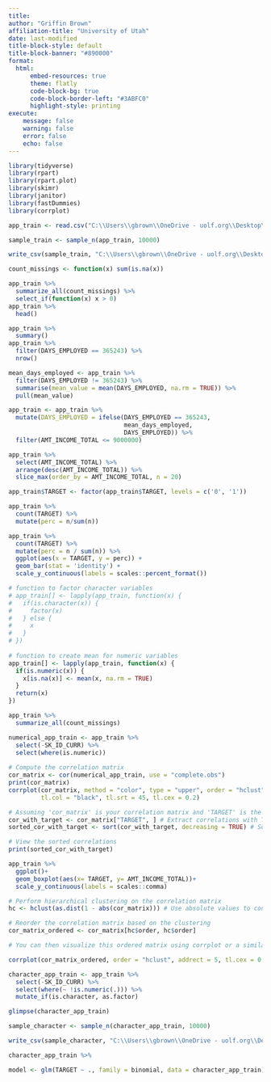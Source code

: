 ```yaml
---
title: 
author: "Griffin Brown"
affiliation-title: "University of Utah"
date: last-modified
title-block-style: default
title-block-banner: "#890000"
format: 
  html:
      embed-resources: true
      theme: flatly
      code-block-bg: true
      code-block-border-left: "#3ABFC0"
      highlight-style: printing
execute:
    message: false
    warning: false
    error: false
    echo: false
---
```


```r

library(tidyverse)
library(rpart)
library(rpart.plot)
library(skimr)
library(janitor)
library(fastDummies)
library(corrplot)
```


```r

app_train <- read.csv("C:\\Users\\gbrown\\OneDrive - uolf.org\\Desktop\\Masters\\IS 6812-001 Seminar 2\\home_credit\\application_train.csv")

sample_train <- sample_n(app_train, 10000)

write_csv(sample_train, "C:\\Users\\gbrown\\OneDrive - uolf.org\\Desktop\\Masters\\IS 6812-001 Seminar 2\\home_credit\\sample_train.csv")
```

```r

count_missings <- function(x) sum(is.na(x))

app_train %>% 
  summarize_all(count_missings) %>% 
  select_if(function(x) x > 0)
app_train %>% 
  head()
```
```r
app_train %>% 
  summary()
app_train %>% 
  filter(DAYS_EMPLOYED == 365243) %>% 
  nrow()

mean_days_employed <- app_train %>% 
  filter(DAYS_EMPLOYED != 365243) %>% 
  summarise(mean_value = mean(DAYS_EMPLOYED, na.rm = TRUE)) %>% 
  pull(mean_value)

app_train <- app_train %>% 
  mutate(DAYS_EMPLOYED = ifelse(DAYS_EMPLOYED == 365243,
                                mean_days_employed,
                                DAYS_EMPLOYED)) %>% 
  filter(AMT_INCOME_TOTAL <= 9000000)

app_train %>% 
  select(AMT_INCOME_TOTAL) %>% 
  arrange(desc(AMT_INCOME_TOTAL)) %>% 
  slice_max(order_by = AMT_INCOME_TOTAL, n = 20)
```

```r
app_train$TARGET <- factor(app_train$TARGET, levels = c('0', '1'))

app_train %>% 
  count(TARGET) %>% 
  mutate(perc = n/sum(n))

app_train %>% 
  count(TARGET) %>% 
  mutate(perc = n / sum(n)) %>% 
  ggplot(aes(x = TARGET, y = perc)) +
  geom_bar(stat = 'identity') +
  scale_y_continuous(labels = scales::percent_format())
```


```r
# function to factor character variables
# app_train[] <- lapply(app_train, function(x) {
#   if(is.character(x)) {
#     factor(x)
#   } else {
#     x
#   }
# })
  
# function to create mean for numeric variables
app_train[] <- lapply(app_train, function(x) {
  if(is.numeric(x)) {
    x[is.na(x)] <- mean(x, na.rm = TRUE)
  }
  return(x)
})

app_train %>%
  summarize_all(count_missings)
```

```r
numerical_app_train <- app_train %>% 
  select(-SK_ID_CURR) %>%
  select(where(is.numeric))
  
# Compute the correlation matrix
cor_matrix <- cor(numerical_app_train, use = "complete.obs")
print(cor_matrix)
corrplot(cor_matrix, method = "color", type = "upper", order = "hclust",
         tl.col = "black", tl.srt = 45, tl.cex = 0.2)

# Assuming 'cor_matrix' is your correlation matrix and 'TARGET' is the variable of interest
cor_with_target <- cor_matrix["TARGET", ] # Extract correlations with TARGET
sorted_cor_with_target <- sort(cor_with_target, decreasing = TRUE) # Sort correlations

# View the sorted correlations
print(sorted_cor_with_target)
```
```r
app_train %>% 
  ggplot()+
  geom_boxplot(aes(x= TARGET, y= AMT_INCOME_TOTAL))+
  scale_y_continuous(labels = scales::comma)

```

```r
# Perform hierarchical clustering on the correlation matrix
hc <- hclust(as.dist(1 - abs(cor_matrix))) # Use absolute values to consider strength regardless of direction

# Reorder the correlation matrix based on the clustering
cor_matrix_ordered <- cor_matrix[hc$order, hc$order]

# You can then visualize this ordered matrix using corrplot or a similar tool

corrplot(cor_matrix_ordered, order = "hclust", addrect = 5, tl.cex = 0.2) # Adds rectangles to identify clusters

```


```r
character_app_train <- app_train %>%
  select(-SK_ID_CURR) %>%
  select(where(~ !is.numeric(.))) %>%
  mutate_if(is.character, as.factor)

glimpse(character_app_train)

sample_character <- sample_n(character_app_train, 10000)

write_csv(sample_character, "C:\\Users\\gbrown\\OneDrive - uolf.org\\Desktop\\Masters\\IS 6812-001 Seminar 2\\home_credit\\sample_character.csv")

character_app_train %>%   

model <- glm(TARGET ~ ., family = binomial, data = character_app_train)


```



